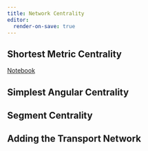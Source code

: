 ```yaml
---
title: Network Centrality
editor:
  render-on-save: true
---
```


## Shortest Metric Centrality

[Notebook](shortest_metric_centrality.ipynb)

## Simplest Angular Centrality

## Segment Centrality

## Adding the Transport Network
